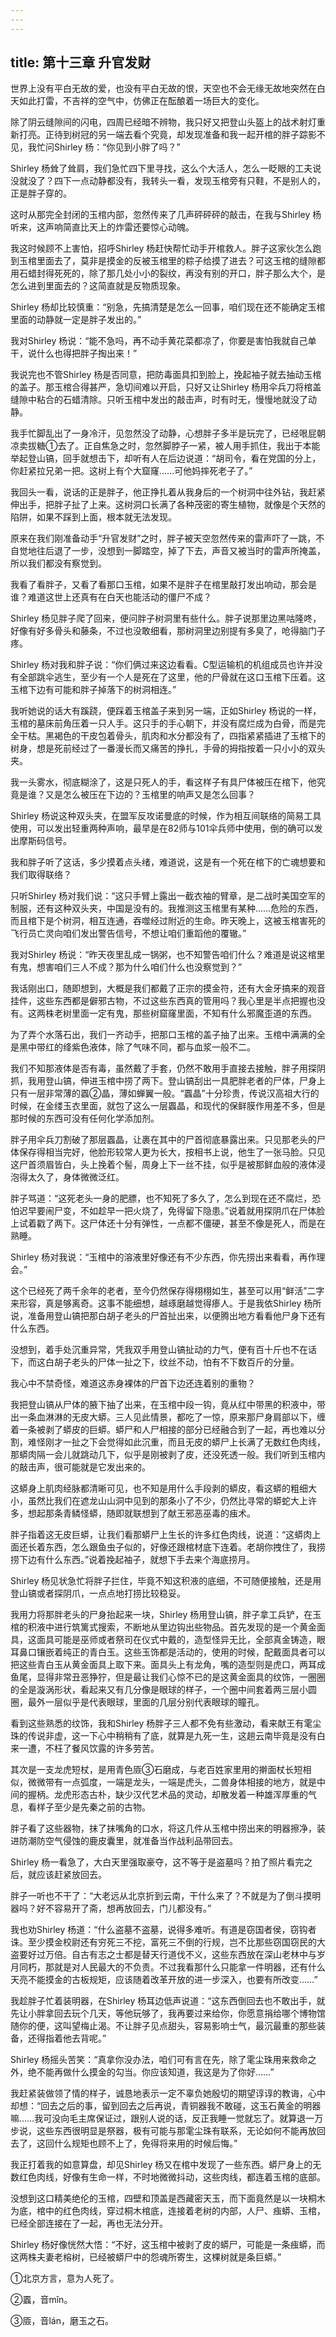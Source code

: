 ```yaml
---
---
---
```

title: 第十三章 升官发财
---




世界上没有平白无故的爱，也没有平白无故的恨，天空也不会无缘无故地突然在白天如此打雷，不吉祥的空气中，仿佛正在酝酿着一场巨大的变化。

除了阴云缝隙间的闪电，四周已经暗不辨物，我只好又把登山头盔上的战术射灯重新打亮。正待到树冠的另一端去看个究竟，却发现准备和我一起开棺的胖子踪影不见，我忙问Shirley 杨：“你见到小胖了吗？”

Shirley 杨耸了耸肩，我们急忙四下里寻找，这么个大活人，怎么一眨眼的工夫说没就没了？四下一点动静都没有，我转头一看，发现玉棺旁有只鞋，不是别人的，正是胖子穿的。

这时从那完全封闭的玉棺内部，忽然传来了几声砰砰砰的敲击，在我与Shirley 杨听来，这声响简直比天上的炸雷还要惊心动魄。

我这时候顾不上害怕，招呼Shirley 杨赶快帮忙动手开棺救人。胖子这家伙怎么跑到玉棺里面去了，莫非是摸金的反被玉棺里的粽子给摸了进去？可这玉棺的缝隙都用石蜡封得死死的，除了那几处小小的裂纹，再没有别的开口，胖子那么大个，是怎么进到里面去的？这简直就是反物质现象。

Shirley 杨却比较慎重：“别急，先搞清楚是怎么一回事，咱们现在还不能确定玉棺里面的动静就一定是胖子发出的。”

我对Shirley 杨说：“能不急吗，再不动手黄花菜都凉了，你要是害怕我就自己单干，说什么也得把胖子掏出来！”

我说完也不管Shirley 杨是否同意，把防毒面具扣到脸上，挽起袖子就去抽动玉棺的盖子。那玉棺合得甚严，急切间难以开启，只好又让Shirley 杨用伞兵刀将棺盖缝隙中粘合的石蜡清除。只听玉棺中发出的敲击声，时有时无，慢慢地就没了动静。

我手忙脚乱出了一身冷汗，见忽然没了动静，心想胖子多半是玩完了，已经哏屁朝凉卖拔糖①去了。正自焦急之时，忽然脚脖子一紧，被人用手抓住，我出于本能举起登山镐，回手就想击下，却听有人在后边说道：“胡司令，看在党国的分上，你赶紧拉兄弟一把。这树上有个大窟窿……可他妈摔死老子了。”

我回头一看，说话的正是胖子，他正挣扎着从我身后的一个树洞中往外钻，我赶紧伸出手，把胖子扯了上来。这树洞口长满了各种茂密的寄生植物，就像是个天然的陷阱，如果不踩到上面，根本就无法发现。

原来在我们刚准备动手“升官发财”之时，胖子被天空忽然传来的雷声吓了一跳，不自觉地往后退了一步，没想到一脚踏空，掉了下去，声音又被当时的雷声所掩盖，所以我们都没有察觉到。

我看了看胖子，又看了看那口玉棺，如果不是胖子在棺里敲打发出响动，那会是谁？难道这世上还真有在白天也能活动的僵尸不成？

Shirley 杨见胖子爬了回来，便问胖子树洞里有些什么。胖子说那里边黑咕隆咚，好像有好多骨头和藤条，不过也没敢细看，那树洞里边别提有多臭了，呛得脑门子疼。

Shirley 杨对我和胖子说：“你们俩过来这边看看。C型运输机的机组成员也许并没有全部跳伞逃生，至少有一个人是死在了这里，他的尸骨就在这口玉棺下压着。这玉棺下边有可能和胖子掉落下的树洞相连。”

我听她说的话大有蹊跷，便踩着玉棺盖子来到另一端，正如Shirley 杨说的一样，玉棺的墓床前角压着一只人手。这只手的手心朝下，并没有腐烂成为白骨，而是完全干枯。黑褐色的干皮包着骨头，肌肉和水分都没有了，四指紧紧插进了玉棺下的树身，想是死前经过了一番漫长而又痛苦的挣扎，手骨的拇指按着一只小小的双头夹。

我一头雾水，彻底糊涂了，这是只死人的手，看这样子有具尸体被压在棺下，他究竟是谁？又是怎么被压在下边的？玉棺里的响声又是怎么回事？

Shirley 杨说这种双头夹，在盟军反攻诺曼底的时候，作为相互间联络的简易工具使用，可以发出轻重两种声响，最早是在82师与101伞兵师中使用，倒的确可以发出摩斯码信号。

我和胖子听了这话，多少摸着点头绪，难道说，这是有一个死在棺下的亡魂想要和我们取得联络？

只听Shirley 杨对我们说：“这只手臂上露出一截衣袖的臂章，是二战时美国空军的制服，还有这种双头夹，中国是没有的。我推测这玉棺里有某种……危险的东西，而且棺下是个树洞，相互连通，吞噬经过附近的生命。昨天晚上，这被玉棺害死的飞行员亡灵向咱们发出警告信号，不想让咱们重蹈他的覆辙。”

我对Shirley 杨说：“昨天夜里乱成一锅粥，也不知警告咱们什么？难道是说这棺里有鬼，想害咱们三人不成？那为什么咱们什么也没察觉到？”

我话刚出口，随即想到，大概是我们都戴了正宗的摸金符，还有大金牙搞来的观音挂件，这些东西都是僻邪古物，不过这些东西真的管用吗？我心里是半点把握也没有。这两株老树里面一定有鬼，那些树窟窿里面，不知有什么邪魔歪道的东西。

为了弄个水落石出，我们一齐动手，把那口玉棺的盖子抽了出来。玉棺中满满的全是黑中带红的绛紫色液体，除了气味不同，都与血浆一般不二。

我们不知那液体是否有毒，虽然戴了手套，仍然不敢用手直接去接触，胖子用探阴抓，我用登山镐，伸进玉棺中捞了两下。登山镐刮出一具肥胖老者的尸体，尸身上只有一层非常薄的蠠②晶，薄如蝉翼一般。“蠠晶”十分珍贵，传说汉高祖大行的时候，在金缕玉衣里面，就包了这么一层蠠晶，和现代的保鲜膜作用差不多，但是那时候的东西可没有任何化学添加剂。

胖子用伞兵刀割破了那层蠠晶，让裹在其中的尸首彻底暴露出来。只见那老头的尸体保存得相当完好，他脸形较常人更为长大，按相书上说，他生了一张马脸。只见这尸首须眉皆白，头上挽着个髻，周身上下一丝不挂，似乎是被那鲜血般的液体浸泡得太久了，身体微微泛红。

胖子骂道：“这死老头一身的肥膘，也不知死了多久了，怎么到现在还不腐烂，恐怕迟早要闹尸变，不如趁早一把火烧了，免得留下隐患。”说着就用探阴爪在尸体脸上试着戳了两下。这尸体还十分有弹性，一点都不僵硬，甚至不像是死人，而是在熟睡。

Shirley 杨对我说：“玉棺中的溶液里好像还有不少东西，你先捞出来看看，再作理会。”

这个已经死了两千余年的老者，至今仍然保存得栩栩如生，甚至可以用“鲜活”二字来形容，真是够离奇。这事不能细想，越琢磨越觉得瘆人。于是我依Shirley 杨所说，准备用登山镐把那白胡子老头的尸首扯出来，以便腾出地方看看他尸身下还有什么东西。

没想到，着手处沉重异常，凭我双手用登山镐扯动的力气，便有百十斤也不在话下，而这白胡子老头的尸体一扯之下，纹丝不动，怕有不下数百斤的分量。

我心中不禁奇怪，难道这赤身裸体的尸首下边还连着别的重物？

我把登山镐从尸体的腋下抽了出来，在玉棺中段一钩，竟从红中带黑的积液中，带出一条血淋淋的无皮大蟒。三人见此情景，都吃了一惊，原来那尸身肩部以下，缠着一条被剥了蟒皮的巨蟒。蟒尸和人尸相接的部分已经融合到了一起，再也难以分割，难怪刚才一扯之下会觉得如此沉重，而且无皮的蟒尸上长满了无数红色肉线，那蟒肉隔一会儿就跳动几下，似乎是刚被剥了皮，还没死透一般。我们听到玉棺内的敲击声，很可能就是它发出来的。

这蟒身上肌肉经脉都清晰可见，也不知是用什么手段剥的蟒皮，看这蟒的粗细大小，虽然比我们在遮龙山山洞中见到的那条小了不少，仍然比寻常的蟒蛇大上许多，想起那条青鳞怪蟒，随即就联想到了献王邪恶巫毒的痋术。

胖子指着这无皮巨蟒，让我们看那蟒尸上生长的许多红色肉线，说道：“这蟒肉上面还长着东西，怎么跟鱼虫子似的，好像还跟棺材底下连着。老胡你拽住了，我捞捞下边有什么东西。”说着挽起袖子，就想下手去来个海底捞月。

Shirley 杨见状急忙将胖子拦住，毕竟不知这积液的底细，不可随便接触，还是用登山镐或者探阴爪，一点点地打捞比较稳妥。

我用力将那胖老头的尸身抬起来一块，Shirley 杨用登山镐，胖子拿工兵铲，在玉棺的积液中进行筑篱式搜索，不断地从里边钩出些物品。首先发现的是一个黄金面具，这面具可能是巫师或者祭司在仪式中戴的，造型怪异无比，全部真金铸造，眼耳鼻口镶嵌着纯正的青白玉。这些玉饰都是活动的，使用的时候，配戴面具者可以把这些青白玉从黄金面具上取下来。面具头上有龙角，嘴的造型则是虎口，两耳成鱼尾，显得非常丑恶狰狞，但是最让我们心惊不已的是这黄金面具的纹饰，一圈圈的全是漩涡形状，看起来又有几分像是眼球的样子，一个圈中间套着两三层小圆圈，最外一层似乎是代表眼球，里面的几层分别代表眼球的瞳孔。

看到这些熟悉的纹饰，我和Shirley 杨胖子三人都不免有些激动，看来献王有雮尘珠的传说非虚，这一下心中稍稍有了底，就算是九死一生，这趟云南毕竟是没有白来一遭，不枉了餐风饮露的许多劳苦。

其次是一支龙虎短杖，是用青色厱③石磨成，与老百姓家里用的擀面杖长短相似，微微带有一点弧度，一端是龙头，一端是虎头，二兽身体相接的地方，就是中间的握柄。龙虎形态古朴，缺少汉代艺术品的灵动，却散发着一种雄浑厚重的气息，看样子至少是先秦之前的古物。

胖子看了这些器物，抹了抹嘴角的口水，将这几件从玉棺中捞出来的明器擦净，装进防潮防空气侵蚀的鹿皮囊里，就准备当作战利品带回去。

Shirley 杨一看急了，大白天里强取豪夺，这不等于是盗墓吗？拍了照片看完之后，就应该赶紧放回去。

胖子一听也不干了：“大老远从北京折到云南，干什么来了？不就是为了倒斗摸明器吗？好不容易开了斋，想再放回去，门儿都没有。”

我也劝Shirley 杨道：“什么盗墓不盗墓，说得多难听。有道是窃国者侯，窃钩者诛。至少摸金校尉还有穷死三不挖，富死三不倒的行规，岂不比那些窃国窃民的大盗要好过万倍。自古有志之士都是替天行道伐不义，这些东西放在深山老林中与岁月同朽，那就是对人民最大的不负责。不过我看那什么只能拿一件明器，还有什么天亮不能摸金的古板规矩，应该随着改革开放的进一步深入，也要有所改变……”

我趁胖子忙着装明器，在Shirley 杨耳边低声说道：“这东西倒回去也不敢出手，就先让小胖拿回去玩个几天，等他玩够了，我再要过来给你，你愿意捐给哪个博物馆随你的便，这叫望梅止渴。不让胖子见点甜头，容易影响士气，最沉最重的那些装备，还得指着他去背呢。”

Shirley 杨摇头苦笑：“真拿你没办法，咱们可有言在先，除了雮尘珠用来救命之外，绝不能再做什么摸金的勾当。你应该知道，我这是为了你好……”

我赶紧装做领了情的样子，诚恳地表示一定不辜负她殷切的期望谆谆的教诲，心中却想：“回去之后的事，留到回去之后再说，青铜器我不敢碰，这玉石黄金的明器嘛……我可没向毛主席保证过，跟别人说的话，反正我睡一觉就忘了。就算退一万步说，这些东西很明显是祭器，极有可能与那雮尘珠有联系，无论如何不能再放回去了，这回什么规矩也顾不上了，免得将来用的时候后悔。”

我正打着我的如意算盘，却见Shirley 杨又在棺中发现了一些东西。蟒尸身上的无数红色肉线，好像有生命一样，不时地微微抖动，这些肉线，都连着玉棺的底部。

没想到这口精美绝伦的玉棺，四壁和顶盖是西藏密天玉，而下面竟然是以一块桐木为底，棺中的红色肉线，穿过桐木棺底，连接着老树的内部，人尸、痋蟒、玉棺，已经全部连接在了一起，再也无法分开。

Shirley 杨好像恍然大悟：“不好，这玉棺中被剥了皮的蟒尸，可能是一条痋蟒，而这两株夫妻老榕树，已经被蟒尸中的怨魂所寄生，这棵树就是条巨蟒。”

①北京方言，意为人死了。

②蠠，音mǐn。

③厱，音lán，磨玉之石。